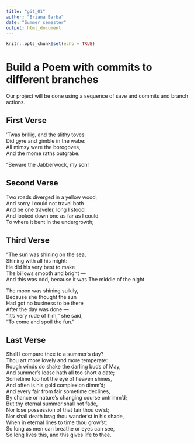 ```yaml
---
title: "git_01"
author: "Briana Barba"
date: "Summer semester"
output: html_document
---
```


```r
knitr::opts_chunk$set(echo = TRUE)
```
# Build a Poem with commits to different branches
Our project will be done using a sequence of save and commits and branch actions.
<!-- Do not modify or change any text in "!--" bracketed areas such as this --- these are instructions to
you, if you change any of this the git program will notice it and compromise your git merging strategy !-->

## First Verse 
<!--Put the first five lines of a poem by Lewis Carrol in this section!-->
’Twas brillig, and the slithy toves  
Did gyre and gimble in the wabe:  
All mimsy were the borogoves,  
And the mome raths outgrabe.  
  
“Beware the Jabberwock, my son!  

## Second Verse
<!--Put the first five lines of a poem by Robert Frost here!-->
Two roads diverged in a yellow wood,  
And sorry I could not travel both  
And be one traveler, long I stood  
And looked down one as far as I could  
To where it bent in the undergrowth;  

## Third Verse
<!--Put the first two verses of The Walrus and the Carpenter here!-->
“The sun was shining on the sea,  
Shining with all his might:  
He did his very best to make  
The billows smooth and bright —  
And this was odd, because it was 
The middle of the night.  

The moon was shining sulkily,  
Because she thought the sun  
Had got no business to be there  
After the day was done —  
“It’s very rude of him,” she said,  
“To come and spoil the fun.”  

## Last Verse
<!--Put a short poem of your choice 8-20 lines,here!-->
Shall I compare thee to a summer’s day?  
Thou art more lovely and more temperate:  
Rough winds do shake the darling buds of May,  
And summer’s lease hath all too short a date;  
Sometime too hot the eye of heaven shines,  
And often is his gold complexion dimm’d;  
And every fair from fair sometime declines,  
By chance or nature’s changing course untrimm’d;  
But thy eternal summer shall not fade,  
Nor lose possession of that fair thou ow’st;  
Nor shall death brag thou wander’st in his shade,  
When in eternal lines to time thou grow’st:  
So long as men can breathe or eyes can see,  
So long lives this, and this gives life to thee.  
